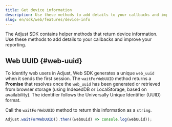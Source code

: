 ```yaml
---
title: Get device information
description: Use these methods to add details to your callbacks and improve your reporting.
slug: en/sdk/web/features/device-info
---
```


The Adjust SDK contains helper methods that return device information. Use these methods to add details to your callbacks and improve your reporting.

## Web UUID {#web-uuid}

<MinorVersion
   changed="5.7.0"
   link="https://github.com/adjust/web_sdk/releases/tag/v5.7.0"
/>

To identify web users in Adjust, Web SDK generates a unique `web_uuid` when it sends the first session. The `waitForWebUUID` method returns a **Promise** that resolves once the `web_uuid` has been generated or retrieved from browser storage (using IndexedDB or LocalStorage, based on availability). The identifier follows the Universally Unique Identifier (UUID) format.

Call the `waitForWebUUID` method to return this information as a `string`.

```js
Adjust.waitForWebUUID().then((webUuid) => console.log(webUuid));
```
